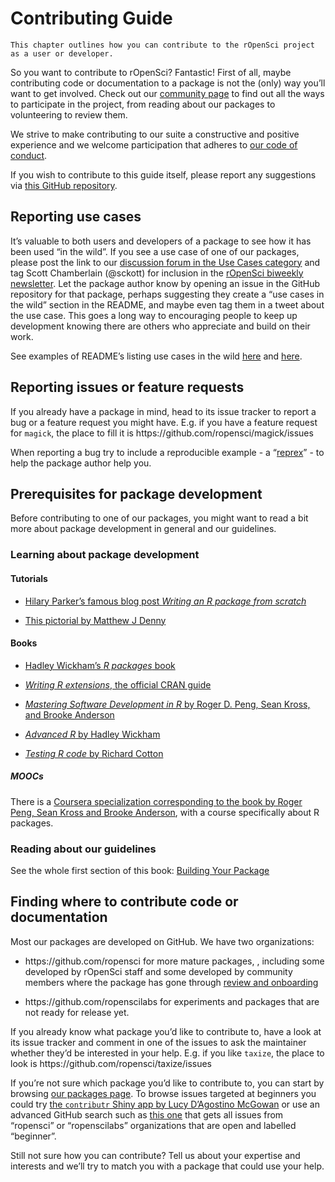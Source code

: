 # Contributing Guide {#contributingguide}

```block
This chapter outlines how you can contribute to the rOpenSci project as a user or developer.

```

So you want to contribute to rOpenSci? Fantastic! First of all, maybe contributing code or documentation to a package is not the (only) way you’ll want to get involved. Check out our [community page](https://ropensci.org/community/) to find out all the ways to participate in the project, from reading about our packages to volunteering to review them.

We strive to make contributing to our suite a constructive and positive experience and we welcome participation that adheres to [our code of conduct](https://ropensci.org/coc/). 

If you wish to contribute to this guide itself, please report any suggestions via [this GitHub repository](https://github.com/ropensci/dev_guide).

## Reporting use cases

It’s valuable to both users and developers of a package to see how it has been used “in the wild”. If you see a use case of one of our packages, please post the link to our [discussion forum in the Use Cases category](https://discuss.ropensci.org/c/usecases) and tag Scott Chamberlain (@sckott) for inclusion in the [rOpenSci biweekly newsletter](https://news.ropensci.org/). Let the package author know by opening an issue in the GitHub repository for that package, perhaps suggesting they create a “use cases in the wild” section in the README, and maybe even tag them in a tweet about the use case. This goes a long way to encouraging people to keep up development knowing there are others who appreciate and build on their work.

See examples of README’s listing use cases in the wild [here](https://github.com/ropenscilabs/ghrecipes/blob/master/README.md#use-cases-in-the-wild) and [here](https://github.com/ropensci/riem/blob/master/README.md#use-cases-in-the-wild).

## Reporting issues or feature requests

If you already have a package in mind, head to its issue tracker to report a bug or a feature request you might have. E.g. if you have a feature request for `magick`, the place to fill it is https://github.com/ropensci/magick/issues

When reporting a bug try to include a reproducible example - a “[reprex](https://www.tidyverse.org/help/#reprex)” - to help the package author help you.

## Prerequisites for package development

Before contributing to one of our packages, you might want to read a bit more about package development in general and our guidelines.

### Learning about package development

#### Tutorials

* [Hilary Parker's famous blog post *Writing an R package from scratch*](https://hilaryparker.com/2014/04/29/writing-an-r-package-from-scratch/)

* [This pictorial by Matthew J Denny](http://www.mjdenny.com/R_Package_Pictorial.html)

#### Books

* [Hadley Wickham's *R packages* book](http://r-pkgs.had.co.nz/)

* [*Writing R extensions*, the official CRAN guide](http://cran.r-project.org/doc/manuals/r-release/R-exts.html)

* [*Mastering Software Development in R* by Roger D. Peng, Sean Kross, and Brooke Anderson](https://bookdown.org/rdpeng/RProgDA/)

* [*Advanced R* by Hadley Wickham](http://adv-r.had.co.nz/)

* [*Testing R code* by Richard Cotton](https://www.crcpress.com/Testing-R-Code/Cotton/p/book/9781498763653)

##### MOOCs

There is a [Coursera specialization corresponding to the book by Roger Peng, Sean Kross and Brooke Anderson](https://fr.coursera.org/specializations/r), with a course specifically about R packages.

### Reading about our guidelines

See the whole first section of this book: [Building Your Package](#building)

## Finding where to contribute code or documentation

Most our packages are developed on GitHub. We have two organizations:

* https://github.com/ropensci for more mature packages, , including some developed by rOpenSci staff and some developed by community members where the package has gone through [review and onboarding](#onboardingintro)

* https://github.com/ropenscilabs for experiments and packages that are not ready for release yet.

If you already know what package you’d like to contribute to, have a look at its issue tracker and comment in one of the issues to ask the maintainer whether they'd be interested in your help. E.g. if you like `taxize`, the place to look is https://github.com/ropensci/taxize/issues

If you’re not sure which package you’d like to contribute to, you can start by browsing [our packages page](https://ropensci.org/packages/). To browse issues targeted at beginners you could try [the `contributr` Shiny app by Lucy D'Agostino McGowan](https://ropensci.shinyapps.io/contributr/) or use an advanced GitHub search such as [this one](https://github.com/search?q=user%3Aropensci+user%3Aropenscilabs+label%3ABeginner+state%3Aopen&type=Issues) that gets all issues from "ropensci" or "ropenscilabs" organizations that are open and labelled "beginner".

 Still not sure how you can contribute? Tell us about your expertise and interests and we’ll try to match you with a package that could use your help.
